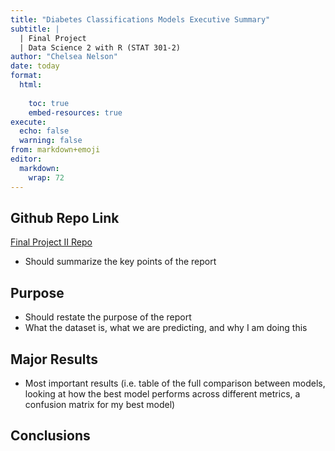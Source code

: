 ```yaml
---
title: "Diabetes Classifications Models Executive Summary"
subtitle: |
  | Final Project 
  | Data Science 2 with R (STAT 301-2)
author: "Chelsea Nelson"
date: today
format:
  html:
    
    toc: true
    embed-resources: true
execute:
  echo: false
  warning: false
from: markdown+emoji 
editor: 
  markdown: 
    wrap: 72
---
```

::: {.callout-tip icon="false" appearance="simple"}
## Github Repo Link

[Final Project II Repo](https://github.com/stat301-2-2024-winter/final-project-2-chelseanelson)
:::

- Should summarize the key points of the report

## Purpose 

- Should restate the purpose of the report
- What the dataset is, what we are predicting, and why I am doing this 

## Major Results

- Most important results (i.e. table of the full comparison between models, looking at how the best model performs across different metrics, a confusion matrix for my best model) 

## Conclusions 
